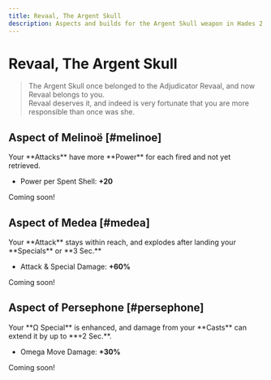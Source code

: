```yaml
---
title: Revaal, The Argent Skull
description: Aspects and builds for the Argent Skull weapon in Hades 2.
---
```



# Revaal, The Argent Skull

> The Argent Skull once belonged to the Adjudicator Revaal, and now Revaal belongs to you.\
> Revaal deserves it, and indeed is very fortunate that you are more responsible than once was she.

## Aspect of Melinoë [#melinoe]

<CodexEntry data={DbAspects.Skull.melinoe}>
Your **Attacks** have more **Power** for each <IconShell /> fired and not yet retrieved.

- Power per Spent Shell: **+20**

</CodexEntry>

Coming soon!

## Aspect of Medea [#medea]

<CodexEntry data={DbAspects.Skull.medea}>
Your **Attack** stays within reach, and explodes after landing your **Specials** or **3 Sec.**

- Attack & Special Damage: **+60%**

</CodexEntry>

Coming soon!

## Aspect of Persephone [#persephone]

<CodexEntry data={DbAspects.Skull.persephone}>
Your **Ω Special** is enhanced, and damage from your **Casts** can extend it by up to **+2 Sec.**.

- Omega Move Damage: **+30%**

</CodexEntry>

Coming soon!

